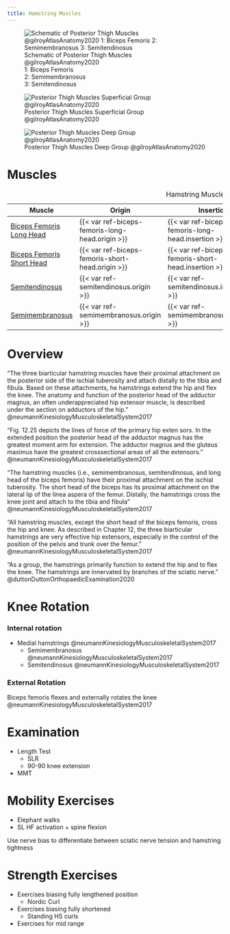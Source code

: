 ```yaml
---
title: Hamstring Muscles
---
```


:::{layout-ncol="3"}

![Schematic of Posterior Thigh Muscles @gilroyAtlasAnatomy2020 </br> 1: Biceps Femoris </br> 2: Semimembranosus </br> 3: Semitendinosus](/The Archive/Anatomy/Skeletal Muscles/Lower limb muscles/Thigh Muscles/Posterior Thigh Muscles/images/gilroyatlas fig31.25a posterior thigh muscles schematic.png)

![Posterior Thigh Muscles Superficial Group @gilroyAtlasAnatomy2020](/The Archive/Anatomy/Skeletal Muscles/Lower limb muscles/Thigh Muscles/Posterior Thigh Muscles/images/gilroyatlas fig31.25b posterior thigh muscles superficial group.png)


![Posterior Thigh Muscles Deep Group @gilroyAtlasAnatomy2020](/The Archive/Anatomy/Skeletal Muscles/Lower limb muscles/Thigh Muscles/Posterior Thigh Muscles/images/gilroyatlas fig31.25c posterior thigh muscles deep group.png)


:::

# Muscles

| Muscle  | Origin | Insertion | Nerve | Action |
|------|--------|-------|----------|--------|
| [Biceps Femoris Long Head]({{< var ref-biceps-femoris-long-head.path >}}) | {{< var ref-biceps-femoris-long-head.origin >}} | {{< var ref-biceps-femoris-long-head.insertion >}} | {{< var ref-biceps-femoris-long-head.nerve >}} | {{< var ref-biceps-femoris-long-head.action >}} |
| [Biceps Femoris Short Head]({{< var ref-biceps-femoris-short-head.path >}}) | {{< var ref-biceps-femoris-short-head.origin >}} | {{< var ref-biceps-femoris-short-head.insertion >}} | {{< var ref-biceps-femoris-short-head.nerve >}} | {{< var ref-biceps-femoris-short-head.action >}} |
| [Semitendinosus]({{< var ref-semitendinosus.path >}}) | {{< var ref-semitendinosus.origin >}} | {{< var ref-semitendinosus.insertion >}} | {{< var ref-semitendinosus.nerve >}} | {{< var ref-semitendinosus.action >}} |
| [Semimembranosus]({{< var ref-semimembranosus.path >}}) | {{< var ref-semimembranosus.origin >}} | {{< var ref-semimembranosus.insertion >}} | {{< var ref-semimembranosus.nerve >}} | {{< var ref-semimembranosus.action >}} |
: Hamstring Muscles {.striped .hover}

# Overview

“The three biarticular hamstring muscles have their proximal attachment on the posterior side of the ischial tuberosity and attach distally to the tibia and fibula. Based on these attachments, he hamstrings extend the hip and flex the knee. The anatomy and function of the posterior head of the adductor	 magnus, an often underappreciated hip extensor muscle, is described under the section on adductors of the hip.”  @neumannKinesiologyMusculoskeletalSystem2017 

“Fig. 12.25 depicts the lines of force of the primary hip exten­ sors. In the extended position the posterior head of the adductor magnus has the greatest moment arm for extension. The adductor magnus and the gluteus maximus have the greatest cross­sectional areas of all the extensors.” @neumannKinesiologyMusculoskeletalSystem2017 




"The hamstring muscles (i.e., semimembranosus, semitendinosus, and long head of the biceps femoris) have their proximal attachment on the ischial tuberosity. The short head of the biceps has its proximal attachment on the lateral lip of the linea aspera of the femur. Distally, the hamstrings cross the knee joint and attach to the tibia and fibula" @neumannKinesiologyMusculoskeletalSystem2017 

"All hamstring muscles, except the short head of the biceps femoris, cross the hip and knee. As described in Chapter 12, the three biarticular hamstrings are very effective hip extensors, especially in the control of the position of the pelvis and trunk over the femur. " @neumannKinesiologyMusculoskeletalSystem2017 

"As a group, the hamstrings primarily function to extend the hip and to flex the knee. The hamstrings are innervated by branches of the sciatic nerve." @duttonDuttonOrthopaedicExamination2020 

# Knee Rotation

:::{layout-ncol="2"}
### Internal rotation

- Medial hamstrings @neumannKinesiologyMusculoskeletalSystem2017
    - Semimembranosus @neumannKinesiologyMusculoskeletalSystem2017
    - Semitendinosus @neumannKinesiologyMusculoskeletalSystem2017

### External Rotation
Biceps femoris flexes and externally rotates the knee @neumannKinesiologyMusculoskeletalSystem2017
:::



# Examination

- Length Test
    - SLR
    - 90-90 knee extension
- MMT

# Mobility Exercises

- Elephant walks
- SL HF activation + spine flexion

:::{.callout-note}
Use nerve bias to differentiate between sciatic nerve tension and hamstring tightness
:::

# Strength Exercises

- Exercises biasing fully lengthened position
    - Nordic Curl
- Exercises biasing fully shortened
    - Standing HS curls
- Exercises for mid range